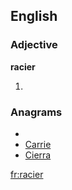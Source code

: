 ==English==

===Adjective===
'''racier'''

# {{comparative of|[[racy]]}}

===Anagrams===
* {{alphagram|aceirr}}
* [[Carrie#English|Carrie]]
* [[Cierra#English|Cierra]]

[[fr:racier]]